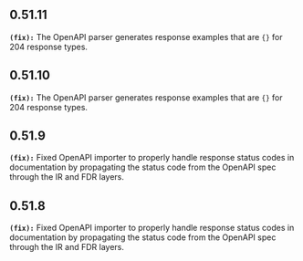 ## 0.51.11
**`(fix):`** The OpenAPI parser generates response examples that are `{}` for 204 response types.


## 0.51.10
**`(fix):`** The OpenAPI parser generates response examples that are `{}` for 204 response types.


## 0.51.9
**`(fix):`** Fixed OpenAPI importer to properly handle response status codes in documentation by propagating
the status code from the OpenAPI spec through the IR and FDR layers.


## 0.51.8
**`(fix):`** Fixed OpenAPI importer to properly handle response status codes in documentation by propagating
the status code from the OpenAPI spec through the IR and FDR layers.


